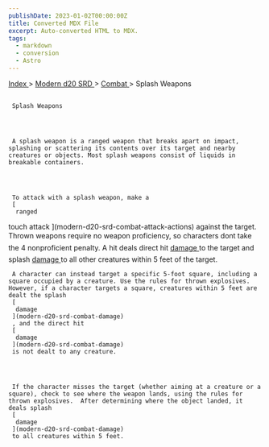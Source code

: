 ```yaml
---
publishDate: 2023-01-02T00:00:00Z
title: Converted MDX File
excerpt: Auto-converted HTML to MDX.
tags:
  - markdown
  - conversion
  - Astro
---
```


[
Index
](-index) >
[
Modern d20 SRD
](modern-d20-srd-index) >
[
Combat
](modern-d20-srd-combat-index) > Splash Weapons

##

     Splash Weapons




     A splash weapon is a ranged weapon that breaks apart on impact, splashing or scattering its contents over its target and nearby creatures or objects. Most splash weapons consist of liquids in breakable containers.




     To attack with a splash weapon, make a
     [
      ranged

touch attack
](modern-d20-srd-combat-attack-actions)
against the target. Thrown weapons require no weapon proficiency, so characters dont take the 4 nonproficient penalty. A hit deals direct hit
[
damage
](modern-d20-srd-combat-damage)
to the target and splash
[
damage
](modern-d20-srd-combat-damage)
to all other creatures within 5 feet of the target.

     A character can instead target a specific 5-foot square, including a square occupied by a creature. Use the rules for thrown explosives. However, if a character targets a square, creatures within 5 feet are dealt the splash
     [
      damage
     ](modern-d20-srd-combat-damage)
     , and the direct hit
     [
      damage
     ](modern-d20-srd-combat-damage)
     is not dealt to any creature.




     If the character misses the target (whether aiming at a creature or a square), check to see where the weapon lands, using the rules for thrown explosives.  After determining where the object landed, it deals splash
     [
      damage
     ](modern-d20-srd-combat-damage)
     to all creatures within 5 feet.
